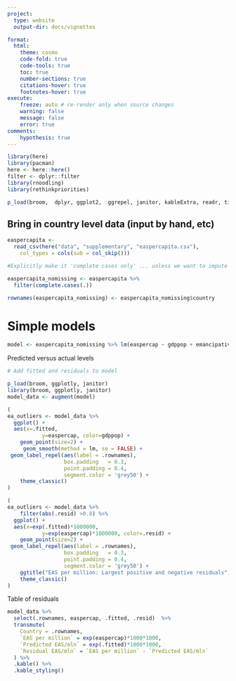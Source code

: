 ```yaml
---
project:
  type: website
  output-dir: docs/vignettes

format:
  html:
    theme: cosmo
    code-fold: true
    code-tools: true
    toc: true
    number-sections: true
    citations-hover: true
    footnotes-hover: true
execute:
    freeze: auto # re-render only when source changes
    warning: false
    message: false
    error: true
comments:
    hypothesis: true
---
```


```r

library(here)
library(pacman)
here <- here::here()
filter <- dplyr::filter
library(rnoodling)
library(rethinkpriorities)

p_load(broom,  dplyr, ggplot2,  ggrepel, janitor, kableExtra, readr, tidyr, tidyselect, tidymodels, tidyverse, plotly,  install = FALSE)


```

## Bring in country level data (input by hand, etc)

```r

easpercapita <-
  read_csv(here("data", "supplementary", "easpercapita.csv"),
    col_types = cols(sub = col_skip())) 

#Explicitly make it 'complete cases only' ... unless we want to impute the missing values, which we probably do:

easpercapita_nomissing <- easpercapita %>% 
  filter(complete.cases(.)) 

rownames(easpercapita_nomissing) <- easpercapita_nomissing$country  


```

# Simple models

```r

model <- easpercapita_nomissing %>% lm(easpercap ~ gdppop + emancipative + secular, .)

```

Predicted versus actual levels

```r

# Add fitted and residuals to model

p_load(broom, ggplotly, janitor)
library(broom, ggplotly, janitor)
model_data <- augment(model)

(
ea_outliers <- model_data %>%
  ggplot() +
  aes(x=.fitted,
           y=easpercap, color=gdppop) +
    geom_point(size=2) +
     geom_smooth(method = lm, se = FALSE) + 
 geom_label_repel(aes(label = .rownames),
                  box.padding   = 0.3, 
                  point.padding = 0.4,
                  segment.color = 'grey50') +
    theme_classic()
)

(
ea_outliers <- model_data %>%
    filter(abs(.resid) >0.8) %>% 
  ggplot() +
  aes(x=exp(.fitted)*1000000,
           y=exp(easpercap)*1000000, color=.resid) +
    geom_point(size=2) +
 geom_label_repel(aes(label = .rownames),
                  box.padding   = 0.3, 
                  point.padding = 0.4,
                  segment.color = 'grey50') +
    ggtitle("EAS per million: Largest positive and negative residuals") +
    theme_classic()
)


```

Table of residuals

```r


model_data %>% 
  select(.rownames, easpercap, .fitted, .resid)  %>% 
  transmute(
    Country = .rownames,
    `EAS per million` = exp(easpercap)*1000*1000,
    `Predicted EAS/mln` = exp(.fitted)*1000*1000,
    `Residual EAS/mln` = `EAS per million` - `Predicted EAS/mln`
  ) %>% 
  .kable() %>% 
  .kable_styling() 
```

\
